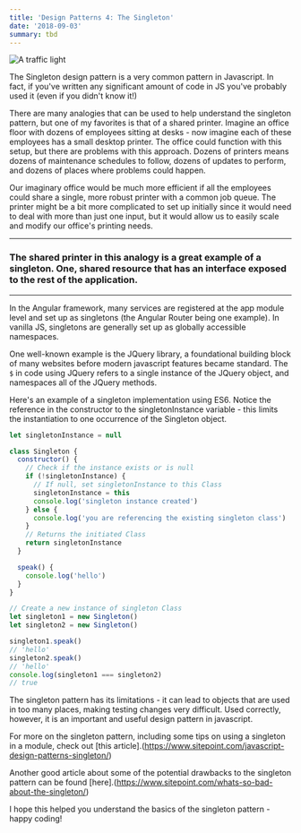 ```yaml
---
title: 'Design Patterns 4: The Singleton'
date: '2018-09-03'
summary: tbd
---
```


![A traffic light](/static/images/singleton.jpg)

The Singleton design pattern is a very common pattern in Javascript. In fact, if you've written any significant amount of code in JS you've probably used it (even if you didn't know it!)

There are many analogies that can be used to help understand the singleton pattern, but one of my favorites is that of a shared printer. Imagine an office floor with dozens of employees sitting at desks - now imagine each of these employees has a small desktop printer. The office could function with this setup, but there are problems with this approach. Dozens of printers means dozens of maintenance schedules to follow, dozens of updates to perform, and dozens of places where problems could happen.

Our imaginary office would be much more efficient if all the employees could share a single, more robust printer with a common job queue. The printer might be a bit more complicated to set up initially since it would need to deal with more than just one input, but it would allow us to easily scale and modify our office's printing needs.

---

### The shared printer in this analogy is a great example of a singleton. One, shared resource that has an interface exposed to the rest of the application.

---

In the Angular framework, many services are registered at the app module level and set up as singletons (the Angular Router being one example). In vanilla JS, singletons are generally set up as globally accessible namespaces.

One well-known example is the JQuery library, a foundational building block of many websites before modern javascript features became standard. The `$` in code using JQuery refers to a single instance of the JQuery object, and namespaces all of the JQuery methods.

Here's an example of a singleton implementation using ES6. Notice the reference in the constructor to the singletonInstance variable - this limits the instantiation to one occurrence of the Singleton object.

```js
let singletonInstance = null

class Singleton {
  constructor() {
    // Check if the instance exists or is null
    if (!singletonInstance) {
      // If null, set singletonInstance to this Class
      singletonInstance = this
      console.log('singleton instance created')
    } else {
      console.log('you are referencing the existing singleton class')
    }
    // Returns the initiated Class
    return singletonInstance
  }

  speak() {
    console.log('hello')
  }
}

// Create a new instance of singleton Class
let singleton1 = new Singleton()
let singleton2 = new Singleton()

singleton1.speak()
// 'hello'
singleton2.speak()
// 'hello'
console.log(singleton1 === singleton2)
// true
```

The singleton pattern has its limitations - it can lead to objects that are used in too many places, making testing changes very difficult. Used correctly, however, it is an important and useful design pattern in javascript.

For more on the singleton pattern, including some tips on using a singleton in a module, check out [this article].(https://www.sitepoint.com/javascript-design-patterns-singleton/)

Another good article about some of the potential drawbacks to the singleton pattern can be found [here].(https://www.sitepoint.com/whats-so-bad-about-the-singleton/)

I hope this helped you understand the basics of the singleton pattern - happy coding!
